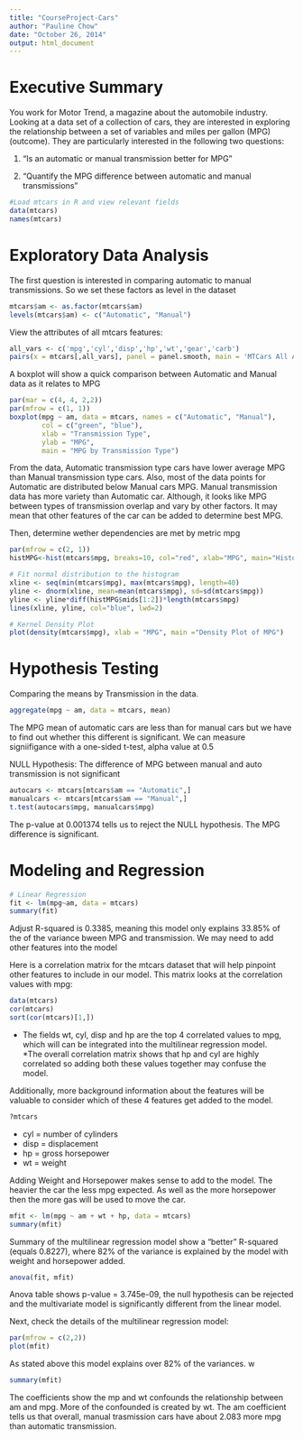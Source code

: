 ```yaml
---
title: "CourseProject-Cars"
author: "Pauline Chow"
date: "October 26, 2014"
output: html_document
---
```


# Executive Summary

You work for Motor Trend, a magazine about the automobile industry. Looking at a data set of a collection of cars, they are interested in exploring the relationship between a set of variables and miles per gallon (MPG) (outcome). They are particularly interested in the following two questions:

(1) “Is an automatic or manual transmission better for MPG”

(2) "Quantify the MPG difference between automatic and manual transmissions"

```r
#Load mtcars in R and view relevant fields
data(mtcars)
names(mtcars)
```

# Exploratory Data Analysis 

The first question is interested in comparing automatic to manual transmissions. So we set these factors as level in the dataset
```r
mtcars$am <- as.factor(mtcars$am)
levels(mtcars$am) <- c("Automatic", "Manual")
```

View the attributes of all mtcars features: 
```r
all_vars <- c('mpg','cyl','disp','hp','wt','gear','carb')
pairs(x = mtcars[,all_vars], panel = panel.smooth, main = 'MTCars All Attributes')
```

A boxplot will show a quick comparison between Automatic and Manual data as it relates to MPG 

```r
par(mar = c(4, 4, 2,2))
par(mfrow = c(1, 1))
boxplot(mpg ~ am, data = mtcars, names = c("Automatic", "Manual"),
        col = c("green", "blue"),
        xlab = "Transmission Type",
        ylab = "MPG",
        main = "MPG by Transmission Type")
```
From the data, Automatic transmission type cars have lower average MPG than Manual transmission type cars. Also, most of the data points for Automatic are distributed below Manual cars MPG. Manual transmission data has more variety than Automatic car. Although, it looks like MPG between types of transmission overlap and vary by other factors. It may mean that other features of the car can be added to determine best MPG. 

Then, determine wether dependencies are met by metric mpg

```r
par(mfrow = c(2, 1))
histMPG<-hist(mtcars$mpg, breaks=10, col="red", xlab="MPG", main="Histogram: MPG")

# Fit normal distribution to the histogram
xline <- seq(min(mtcars$mpg), max(mtcars$mpg), length=40)
yline <- dnorm(xline, mean=mean(mtcars$mpg), sd=sd(mtcars$mpg))
yline <- yline*diff(histMPG$mids[1:2])*length(mtcars$mpg)
lines(xline, yline, col="blue", lwd=2)

# Kernel Density Plot
plot(density(mtcars$mpg), xlab = "MPG", main ="Density Plot of MPG")

```

# Hypothesis Testing

Comparing the means by Transmission in the data. 
```r
aggregate(mpg ~ am, data = mtcars, mean)

```
The MPG mean of automatic cars are less than for manual cars but we have to find out whether this different is significant. We can measure signiifigance with a one-sided t-test, alpha value at 0.5  

NULL Hypothesis: The difference of MPG between manual and auto transmission is not significant 

```r
autocars <- mtcars[mtcars$am == "Automatic",]
manualcars <- mtcars[mtcars$am == "Manual",]
t.test(autocars$mpg, manualcars$mpg)
```
The p-value at 0.001374 tells us to reject the NULL hypothesis. The MPG difference is significant.

# Modeling and Regression

```r
# Linear Regression 
fit <- lm(mpg~am, data = mtcars)
summary(fit)
```
Adjust R-squared is 0.3385, meaning this model only explains 33.85% of the of the variance bween MPG and transmission. We may need to add other features into the model 

Here is a correlation matrix for the mtcars dataset that will help pinpoint other features to include in our model. This matrix looks at the correlation values with mpg: 
```r
data(mtcars)
cor(mtcars)
sort(cor(mtcars)[1,])
```
* The fields wt, cyl, disp and hp are the top 4 correlated values to mpg, which will can be integrated into the multilinear regression model.  
*The overall correlation matrix shows that hp and cyl are highly correlated so adding both these values together may confuse the model. 

Additionally, more background information about the features will be valuable to consider which of these 4 features get added to the model.

```r
?mtcars
```

* cyl = number of cylinders 
* disp = displacement 
* hp = gross horsepower
* wt = weight 

Adding Weight and Horsepower makes sense to add to the model. The heavier the car the less mpg expected. As well as the more horsepower then the more gas will be used to move the car. 
```r
mfit <- lm(mpg ~ am + wt + hp, data = mtcars)
summary(mfit)
```
Summary of the multilinear regression model show a "better" R-squared (equals 0.8227), where 82% of the variance is explained by the model with weight and horsepower added. 

```r
anova(fit, mfit)
```
Anova table shows p-value = 3.745e-09, the null hypothesis can be rejected and the multivariate model is significantly different from the linear model.

Next, check the details of the multilinear regression model: 

```r
par(mfrow = c(2,2))
plot(mfit)
```

As stated above this model explains over 82% of the variances. w

```r
summary(mfit)
```
The coefficients show the mp and wt confounds the relationship between am and mpg. More of the confounded is created by wt. The am coefficient tells us that overall, manual trasmission cars have  about 2.083 more mpg than automatic transmission. 



